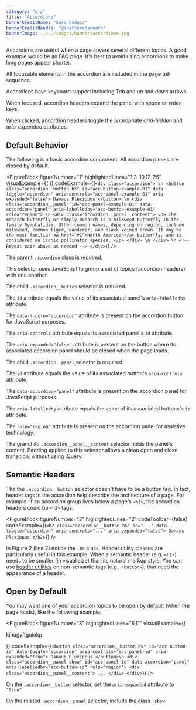 ```yaml
---
category: "a-z"
title: "Accordions"
bannerCreditName: "Sara Codair"
bannerCreditHandle: "@shatteredsmooth" 
bannerImage: ../../images/banner/accordions.jpg
---
```



<TextBlock>

Accordions are useful when a page covers several different topics. A good example would be an FAQ page. It's best to avoid using accordions to make long pages appear shorter.

</TextBlock>

<AccessibilitySpotlight>

All focusable elements in the accordion are included in the page *tab* sequence.

Accordions have keyboard support including *Tab* and *up* and *down* arrows.

When focused, accordion headers expand the panel with *space* or *enter* keys.

When clicked, accordion headers toggle the appropriate *aria-hidden* and *aria-expanded* attributes.

</AccessibilitySpotlight>

<Divider id="default-behavior" />

<TextBlock>

## Default Behavior

The following is a basic accordion component. All accordion panels are closed by default.

</TextBlock>

<FigureBlock
    figureNumber="1"
    highlightedLines="1,3-10,12-25"
    visualExample={(
        <AccordionExample />
    )}
    codeExample={(`
        <div class="accordion"> \n
            <button
                class="accordion__button h5"
                id="acc-button-example-01"
                data-toggle="accordion"
                aria-controls="acc-panel-example-01"
                aria-expanded="false">
                    Danaus Plexippus
            </button> \n
            <div
                class="accordion__panel"
                id="acc-panel-example-01"
                data-accordion="panel"
                aria-labelledby="acc-button-example-01"
                role="region"> \n
                <div class="accordion__panel__content">
                    <p>
                        The monarch butterfly or simply monarch is a milkweed butterfly in the family Nymphalidae. Other common names, depending on region, include milkweed, common tiger, wanderer, and black veined brown. It may be the most familiar <a href="#1">North American</a> butterfly, and is considered an iconic pollinator species.
                    </p>
                </div> \n
            </div> \n
            <!-- Repeat pair above as needed -->
        </div>
    `)}
/>

<TableLineDescBlock targetFigure="1">

<TableLineDescRow lines="1">

The parent `.accordion` class is required.

This selector uses JavaScript to group a set of topics (accordion headers) with one another.

</TableLineDescRow>

<TableLineDescRow lines="3-10">

The child `.accordion__button` selector is required.

The `id` attribute equals the value of its associated panel's `aria-labelledby` attribute.

The `data-toggle="accordion"` attribute is present on the accordion button for JavaScript purposes.

The `aria-controls` attribute equals its associated panel's `id` attribute. 

The `aria-expanded="false"` attribute is present on the button where its associated accordion panel should be closed when the page loads.

</TableLineDescRow>

<TableLineDescRow lines="12-25">

The child `.accordion__panel` selector is required.

The `id` attribute equals the value of its associated button's `aria-controls` attribute.

The `data-accordion="panel"` attribute is present on the accordion panel for JavaScript purposes.

The `aria-labelledby` attribute equals the value of its associated buttons's `id` attribute.

The `role="region"` attribute is present on the accordion panel for assistive technology.

The granchild `.accordion__panel__content` selector holds the panel's content. Padding applied to this selector allows a clean open and close transition, without using jQuery.

</TableLineDescRow>

</TableLineDescBlock>

<Divider id="semantic-headers" />

<TextBlock>

## Semantic Headers

The the `.accordion__button` selector doesn't have to be a button tag. In fact, header tags in the accordion help describe the architecture of a page. For example, if an accordion group lives below a page's `<h1>`, the accordion headers could be `<h2>` tags.

</TextBlock>

<FigureBlock
    figureNumber="2"
    highlightedLines="2"
    codeToolbar={false}
    codeExample={(`
        <h2
            class="accordion__button h5"
            id="..."
            data-toggle="accordion"
            aria-controls="..."
            aria-expanded="false">
                Danaus Plexippus
        </h2>
    `)}
/>

<TextBlock>

In Figure 2 (line 2) notice the `.h5` class. Header utility classes are particularly useful in this example. When a semantic header (e.g. `<h1>`) needs to be smaller (in visual size) than its natural markup style. You can use <a href="/docs/typography/#sectionHeadings">header utilities</a> on non-semantic tags (e.g., `<button>`), that need the appearance of a header.

</TextBlock>

<Divider id="open-by-default" />

<TextBlock>

## Open by Default

You may want one of your accordion topics to be open by default (when the page loads), like the following example:

</TextBlock>

<FigureBlock
    figureNumber="3"
    highlightedLines="6,11"
    visualExample={(
        <p>kjhugyftguiokp</p>
    )}
    codeExample={(`
        <button
            class="accordion__button h5"
            id="acc-button-id"
            data-toggle="accordion"
            aria-controls="acc-panel-id"
            aria-expanded="true">
                Danaus Plexippus
        </button>\n
        <div
            class="accordion__panel show"
            id="acc-panel-id"
            data-accordion="panel"
            aria-labelledby="acc-button-id"
            role="region">
            <div class="accordion__panel__content">
                ...
            </div>
        </div>
    `)}
/>

<TableLineDescBlock targetFigure="3">

<TableLineDescRow lines="6">

On the `.accordion__button` selector, set the `aria-expanded` attribute to `"true"`

</TableLineDescRow>

<TableLineDescRow lines="11">

On the related `.accordion__panel` selector, include the class `.show`.

</TableLineDescRow>

</TableLineDescBlock>